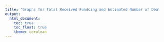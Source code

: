 ```yaml
---
title: "Graphs for Total Received Fundcing and Estimated Number of Deaths from TB 2017~2019"
output: 
  html_document:
    toc: true
    toc_float: true
    theme: cerulean
---
```


